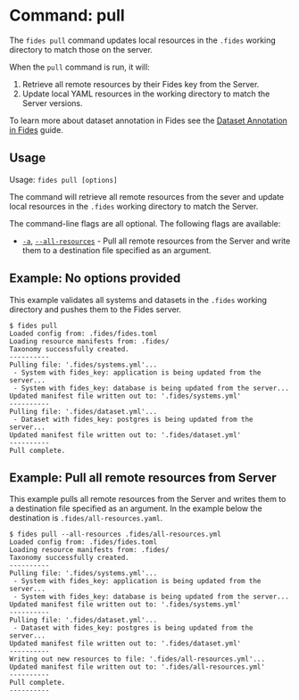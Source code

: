 
# Command: pull

The ```fides pull``` command updates local resources in the ```.fides``` working directory to match those on the server.

When the ```pull``` command is run, it will:

1. Retrieve all remote resources by their Fides key from the Server.
2. Update local YAML resources in the working directory to match the Server versions.

To learn more about dataset annotation in Fides see the [Dataset Annotation in Fides](/dev-docs/configuration/privacy-requests/annotate-datasets-cli) guide.

## Usage
Usage: ```fides pull [options]```

The command will retrieve all remote resources from the sever and update local resources in the ```.fides``` working directory to match the Server.

The command-line flags are all optional. The following flags are available:

* <span class="nx-absolute -nx-mt-20" id="a"></span>[```-a```](#a), [```--all-resources```](#a) - Pull all remote resources from the Server and write them to a destination file specified as an argument.


## Example: No options provided
This example validates all systems and datasets in the ```.fides``` working directory and pushes them to the Fides server.

```console
$ fides pull
Loaded config from: .fides/fides.toml
Loading resource manifests from: .fides/
Taxonomy successfully created.
----------
Pulling file: '.fides/systems.yml'...
 - System with fides_key: application is being updated from the server...
 - System with fides_key: database is being updated from the server...
Updated manifest file written out to: '.fides/systems.yml'
----------
Pulling file: '.fides/dataset.yml'...
 - Dataset with fides_key: postgres is being updated from the server...
Updated manifest file written out to: '.fides/dataset.yml'
----------
Pull complete.
```

## Example: Pull all remote resources from Server
This example pulls all remote resources from the Server and writes them to a destination file specified as an argument. In the example below the destination is ```.fides/all-resources.yaml```.

```console
$ fides pull --all-resources .fides/all-resources.yml
Loaded config from: .fides/fides.toml
Loading resource manifests from: .fides/
Taxonomy successfully created.
----------
Pulling file: '.fides/systems.yml'...
 - System with fides_key: application is being updated from the server...
 - System with fides_key: database is being updated from the server...
Updated manifest file written out to: '.fides/systems.yml'
----------
Pulling file: '.fides/dataset.yml'...
 - Dataset with fides_key: postgres is being updated from the server...
Updated manifest file written out to: '.fides/dataset.yml'
----------
Writing out new resources to file: '.fides/all-resources.yml'...
Updated manifest file written out to: '.fides/all-resources.yml'
----------
Pull complete.
----------
```
